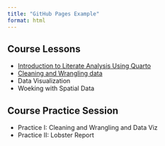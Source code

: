 ```yaml
---
title: "GitHub Pages Example"
format: html
---
```


## Course Lessons

- [Introduction to Literate Analysis Using Quarto](scripts/literate-analysis.html) 
- [Cleaning and Wrangling data](scripts/Data-wrangling.html)
- Data Visualization
- Woeking with Spatial Data

## Course Practice Session

- Practice I: Cleaning and Wrangling and Data Viz
- Practice II: Lobster Report